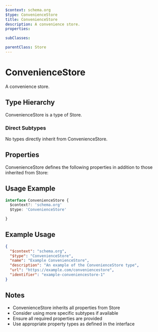 ```yaml
---
$context: schema.org
$type: ConvenienceStore
title: ConvenienceStore
description: A convenience store.
properties:

subClasses:

parentClass: Store
---
```


# ConvenienceStore

A convenience store.

## Type Hierarchy

ConvenienceStore is a type of Store.

### Direct Subtypes

No types directly inherit from ConvenienceStore.

## Properties

ConvenienceStore defines the following properties in addition to those inherited from Store:



## Usage Example

```typescript
interface ConvenienceStore {
  $context?: 'schema.org'
  $type: 'ConvenienceStore'

}
```

## Example Usage

```json
{
  "$context": "schema.org",
  "$type": "ConvenienceStore",
  "name": "Example ConvenienceStore",
  "description": "An example of the ConvenienceStore type",
  "url": "https://example.com/conveniencestore",
  "identifier": "example-conveniencestore-1"
}
```

## Notes

- ConvenienceStore inherits all properties from Store
- Consider using more specific subtypes if available
- Ensure all required properties are provided
- Use appropriate property types as defined in the interface

